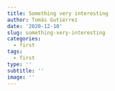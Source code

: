 ```yaml
---
title: Something very interesting
author: Tomás Gutiérrez
date: '2020-12-10'
slug: something-very-interesting
categories:
  - first
tags:
  - first
type: ''
subtitle: ''
image: ''
---
```

